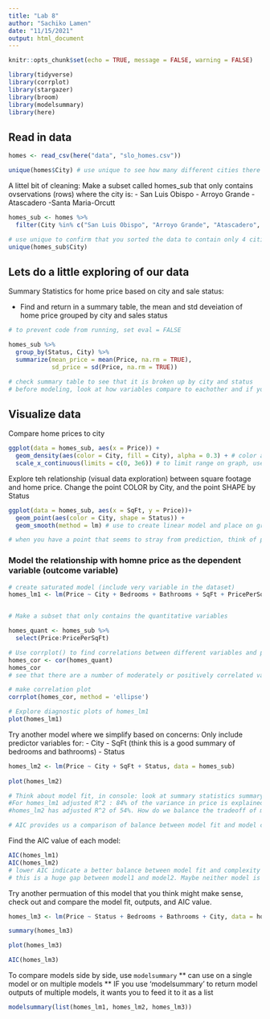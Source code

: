 ```yaml
---
title: "Lab 8"
author: "Sachiko Lamen"
date: "11/15/2021"
output: html_document
---
```


```r
knitr::opts_chunk$set(echo = TRUE, message = FALSE, warning = FALSE)

library(tidyverse)
library(corrplot)
library(stargazer)
library(broom)
library(modelsummary)
library(here)
```

## Read in data
```r
homes <- read_csv(here("data", "slo_homes.csv"))

unique(homes$City) # use unique to see how many different cities there are in the dataset
```

A littel bit of cleaning:
Make a subset called homes_sub that only contains ovservations (rows) where the city is:
- San Luis Obispo
- Arroyo Grande
- Atascadero
-Santa Maria-Orcutt

```r
homes_sub <- homes %>%
  filter(City %in% c("San Luis Obispo", "Arroyo Grande", "Atascadero", "Santa Maria-Orcutt")) # %in% means: does the city column conatin any of these entries IN this vector

# use unique to confirm that you sorted the data to contain only 4 cities
unique(homes_sub$City)
```

## Lets do a little exploring of our data

Summary Statistics for home price based on city and sale status:

- Find and return in a summary table, the mean and std deveiation of home price grouped by city and sales status

```r
# to prevent code from running, set eval = FALSE

homes_sub %>%
  group_by(Status, City) %>%
  summarize(mean_price = mean(Price, na.rm = TRUE),
            sd_price = sd(Price, na.rm = TRUE))

# check summary table to see that it is broken up by city and status
# before modeling, look at how variables compare to eachother and if you see any trends
```

## Visualize data

Compare home prices to city
```r
ggplot(data = homes_sub, aes(x = Price)) +
  geom_density(aes(color = City, fill = City), alpha = 0.3) + # color and fill are within aes() because they are referring to a variable. Alpha is not referring to a variable, it is a constant. 
  scale_x_continuous(limits = c(0, 3e6)) # to limit range on graph, use scale_x_continuous()
```
Explore teh relationship (visual data exploration) between square footage and home price. Change the point COLOR by City, and the point SHAPE by Status

```r
ggplot(data = homes_sub, aes(x = SqFt, y = Price))+
  geom_point(aes(color = City, shape = Status)) +
  geom_smooth(method = lm) # use to create linear model and place on graph

# when you have a point that seems to stray from prediction, think of possible missing variables that would explain the outlier
```

### Model the relationship with homne price as the dependent variable (outcome variable)

```r
# create saturated model (include very variable in the dataset)
homes_lm1 <- lm(Price ~ City + Bedrooms + Bathrooms + SqFt + PricePerSqFt + Status, data = homes_sub) # want to find relationship between price and the other variables **be concerned about colinearilty** (ex: Price, SqFt, and PricePerSqFt OR bedrooms, bathrooms, and SqFt kind of all tell you about the size of the house


# Make a subset that only contains the quantitative variables

homes_quant <- homes_sub %>%
  select(Price:PricePerSqFt)

# Use corrplot() to find correlations between different variables and plot them
homes_cor <- cor(homes_quant)
homes_cor
# see that there are a number of moderately or positively correlated values

# make correlation plot
corrplot(homes_cor, method = 'ellipse')

# Explore diagnostic plots of homes_lm1
plot(homes_lm1)

```

Try another model where we simplify based on concerns: 
Only include predictor variables for:
- City
- SqFt (think this is a good summary of bedrooms and bathrooms)
- Status

```r
homes_lm2 <- lm(Price ~ City + SqFt + Status, data = homes_sub)
  
plot(homes_lm2)

# Think about model fit, in console: look at summary statistics summary(homes_lm1) v summary(homes_lm2). 
#For homes_lm1 adjusted R^2 : 84% of the variance in price is explained by the predictor variables (city, bedroom, bathroom, price per square foot, sqft, status) Adjusted R^2 is used instead of multiple R^2 for multiple linear regression because it accounts for the fact that model fit will increase solely as an artifact of adding more variables
#homes_lm2 has adjusted R^2 of 54%. How do we balance the tradeoff of model fit and model complexity?? AIC!!!

# AIC provides us a comparison of balance between model fit and model complexity


```
Find the AIC value of each model:

```r
AIC(homes_lm1)
AIC(homes_lm2) 
# lower AIC indicate a better balance between model fit and complexity
# this is a huge gap between model1 and model2. Maybe neither model is good. Is there a different model that would work better than these two opitions?
```

Try another permuation of this model that you think might make sense, check out and compare the model fit, outputs, and AIC value.

```r
homes_lm3 <- lm(Price ~ Status + Bedrooms + Bathrooms + City, data = homes_sub)

summary(homes_lm3)

plot(homes_lm3)

AIC(homes_lm3)

```

To compare models side by side, use `modelsummary` ** can use on a single model or on multiple models ** IF you use 'modelsummary' to return model outputs of multiple models, it wants you to feed it to it as a list
```r
modelsummary(list(homes_lm1, homes_lm2, homes_lm3))

```


















